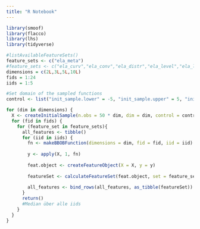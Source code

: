 ```yaml
---
title: "R Notebook"
---
```


```r
library(smoof)
library(flacco)
library(lhs)
library(tidyverse)
```

```r
#listAvailableFeatureSets()
feature_sets <- c("ela_meta")
#feature_sets <- c("ela_curv","ela_conv","ela_distr","ela_level","ela_local","ela_meta","basic","cm_angle","disp","ic","nbc","pca") #TODO: Passt?
dimensions = c(2L,3L,5L,10L)
fids = 1:24
iids = 1:5

#Set domain of the sampled functions
control <- list("init_sample.lower" = -5, "init_sample.upper" = 5, "init_sample.type" = "lhs")

for (dim in dimensions) {
  X <- createInitialSample(n.obs = 50 * dim, dim = dim, control = control) #TODO: Für jede Dimension neu samplen? 
  for (fid in fids) {
    for (feature_set in feature_sets){
      all_features <- tibble()
      for (iid in iids) {
        fn <- makeBBOBFunction(dimensions = dim, fid = fid, iid = iid)
        
        y <- apply(X, 1, fn)
        
        feat.object <- createFeatureObject(X = X, y = y)
        
        featureSet <- calculateFeatureSet(feat.object, set = feature_set)
        
        all_features <- bind_rows(all_features, as_tibble(featureSet))
      }
      return()
      #Median über alle iids
    }
  }
}
```
